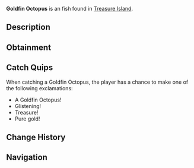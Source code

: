 {{FishInfobox
|image          = Goldfin Octopus.png
|rarity         = Exotic
|sea            = Second Sea
|location       = [[Treasure Island]]
|sublocation    = 
|sources        = Fishing Rod
|radar_location = 
|prog_speed     = -85
|xp             = 18500
|weather        = 
|time           = 
|season         = 
|bait           = Golden Shrimp Bait
|base_weight    = 100
|base_value     = 15000
|weight_range   = 70
|base_chance    = 1
|base_resil     = 10
}}
'''Goldfin Octopus''' is an {{Rarity|Exotic}} fish found in [[Treasure Island]].

== Description ==
{{Description|A golden enigma from the sea's most elusive troves.|Bestiary Entry}}

== Obtainment ==
{{Fish Availability|
Treasure Island
|top_rods      = 
Great Rod of Oscar\10509.72\81588.92;
Astralhook Rod\9611.63\81314.68;
Fang of the Eclipse\8323.71\82462.66;
Carrot Rod\7177.17\66503.21;
Treasure Rod\6559.41\60363.48;
Resourceful Rod\4974.92\44638.05;
Lobster Rod\6547.07\61966;
Lucky Rod\3161.62\35536.85;
Fungal Rod\2740.52\34554.64;
Antler Rod\2397.95\30235.31;
Free Spirit Rod\6479.71\59762.86;
Blazebringer Rod\5662.63\55223.22;
Verdant Shear Rod\5437.78\58131.38;
Seraphic Rod\4543.09\45373.48;
Challenger's Rod\4418.7\45652.46;
Trident Rod\4341.82\46415.18;
Ethereal Prism Rod\4323.96\41687.95;
No-Life Rod\3997.65\41485.5;
Rod Of The Forgotten Fang\3800.74\38115.23;
Rod Of The Exalted One\3556.62\34956.6;
Depthseeker Rod\3394.04\36377.9;
Rod Of The Depths\3318.13\33694.79;
Avalanche Rod\3139.67\33716.2;
Volcanic Rod\3099.14\32600.08;
Zeus Rod\2975.59\31300.41;
Steady Rod\2943.63\32321.12
|recommended   = Astralhook Rod
}}

== Catch Quips ==
When catching a Goldfin Octopus, the player has a chance to make one of the following exclamations:
* A Goldfin Octopus!
* Glistening!
* Treasure!
* Pure gold!

== Change History ==
{{Change History|{{subst:Current Version}}}}

== Navigation ==
{{Fish Navbox|Treasure Island}}